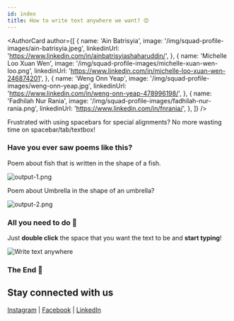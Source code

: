 ```yaml
---
id: index
title: How to write text anywhere we want? 😍
---
```



<AuthorCard
  author={[
    {
      name: 'Ain Batrisyia',
      image: '/img/squad-profile-images/ain-batrisyia.jpeg',
      linkedinUrl: 'https://www.linkedin.com/in/ainbatrisyiashaharuddin/',
    },
    {
      name: 'Michelle Loo Xuan Wen',
      image: '/img/squad-profile-images/michelle-xuan-wen-loo.png',
      linkedinUrl:
        'https://www.linkedin.com/in/michelle-loo-xuan-wen-246874201',
    },
    {
      name: 'Weng Onn Yeap',
      image: '/img/squad-profile-images/weng-onn-yeap.jpg',
      linkedinUrl: 'https://www.linkedin.com/in/weng-onn-yeap-478996198/',
    },
    {
      name: 'Fadhilah Nur Rania',
      image: '/img/squad-profile-images/fadhilah-nur-rania.png',
      linkedinUrl: 'https://www.linkedin.com/in/fnrania/',
    },
  ]}
/>

Frustrated with using spacebars for special alignments? No more wasting time on spacebar/tab/textbox!

### Have you ever saw poems like this?

Poem about fish that is written in the shape of a fish.

![output-1.png](../2021-03-31-write-text-anywhere-easily/output-1.png)

Poem about Umbrella in the shape of an umbrella?

![output-2.png](../2021-03-31-write-text-anywhere-easily/output-2.png)

### All you need to do 🥳

Just **double click** the space that you want the text to be and **start typing**!

![Write text anywhere](./write-text-anywhere.gif)

### The End 🎊

## Stay connected with us

[Instagram](https://www.instagram.com/microsoft_mws/) | [Facebook](https://www.facebook.com/microsoft.mws) | [LinkedIn](https://www.linkedin.com/company/mwsquad/)
